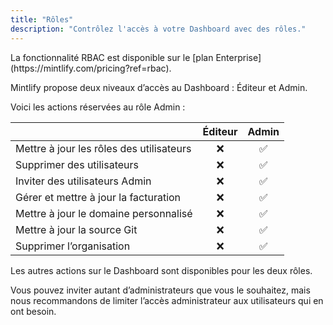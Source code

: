```yaml
---
title: "Rôles"
description: "Contrôlez l'accès à votre Dashboard avec des rôles."
---
```


<Info>
  La fonctionnalité RBAC est disponible sur le [plan Enterprise](https://mintlify.com/pricing?ref=rbac).
</Info>

Mintlify propose deux niveaux d’accès au Dashboard : Éditeur et Admin.

Voici les actions réservées au rôle Admin :

|                         | Éditeur | Admin |
| ----------------------- | :-----: | :---: |
| Mettre à jour les rôles des utilisateurs |   ❌   |  ✅   |
| Supprimer des utilisateurs |   ❌   |  ✅   |
| Inviter des utilisateurs Admin |   ❌   |  ✅   |
| Gérer et mettre à jour la facturation |   ❌   |  ✅   |
| Mettre à jour le domaine personnalisé |   ❌   |  ✅   |
| Mettre à jour la source Git |   ❌   |  ✅   |
| Supprimer l’organisation |   ❌   |  ✅   |

Les autres actions sur le Dashboard sont disponibles pour les deux rôles.

Vous pouvez inviter autant d’administrateurs que vous le souhaitez, mais nous recommandons de limiter l’accès administrateur aux utilisateurs qui en ont besoin.
